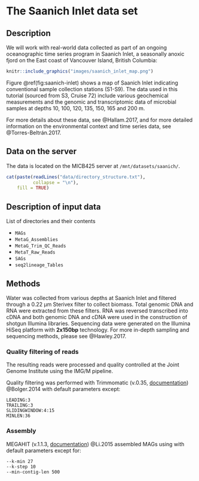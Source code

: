 # The Saanich Inlet data set

## Description 

We will work with real-world data collected as part of an ongoing oceanographic time series program in Saanich Inlet, a seasonally anoxic fjord on the East coast of Vancouver Island, British Columbia:

```r
knitr::include_graphics("images/saanich_inlet_map.png")
```

Figure \@ref(fig:saanich-inlet) shows a map of Saanich Inlet indicating conventional sample collection stations (S1-S9). The data used in this tutorial (sourced from S3, Cruise 72) include various geochemical measurements and the genomic and transcriptomic data of microbial samples at depths 10, 100, 120, 135, 150, 165 and 200 m.

For more details about these data, see @Hallam.2017, and for more detailed information on the environmental context and time series data, see @Torres-Beltrán.2017.

## Data on the server

The data is located on the MICB425 server at `/mnt/datasets/saanich/`.

```r
cat(paste(readLines("data/directory_structure.txt"),
          collapse = "\n"),
    fill = TRUE)
```

## Description of input data

List of directories and their contents

-  `MAGs`
-  `MetaG_Assemblies`
-  `MetaG_Trim_QC_Reads`
-  `MetaT_Raw_Reads`
-  `SAGs`
-  `seq2lineage_Tables`

## Methods

Water was collected from various depths at Saanich Inlet and filtered through a 0.22 µm Sterivex filter to collect biomass. Total genomic DNA and RNA were extracted from these filters. RNA was reversed transcribed into cDNA and both genomic DNA and cDNA were used in the construction of shotgun Illumina libraries. Sequencing data were generated on the Illumina HiSeq platform with **2x150bp** technology. For more in-depth sampling and sequencing methods, please see @Hawley.2017.

### Quality filtering of reads

The resulting reads were processed and quality controlled at the Joint Genome Institute using the IMG/M pipeline. 

Quality filtering was performed with Trimmomatic (v.0.35, [documentation](http://www.usadellab.org/cms/?page=trimmomatic)) @Bolger.2014 with default parameters except:

```
LEADING:3 
TRAILING:3 
SLIDINGWINDOW:4:15 
MINLEN:36
```

### Assembly

MEGAHIT (v.1.1.3, [documentation](https://github.com/voutcn/megahit/wiki/Assembly-Tips)) @Li.2015 assembled MAGs using with default parameters except for:

```
--k-min 27 
--k-step 10 
--min-contig-len 500
```

